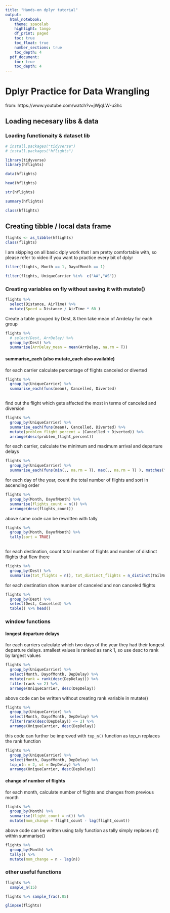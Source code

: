 ---
title: "Hands-on dplyr tutorial"
output: 
  html_notebook:
    theme: spacelab
    highlight: tango
    df_print: paged
    toc: true
    toc_float: true
    number_sections: true
    toc_depth: 4
  pdf_document:
    toc: true
    toc_depth: 4    
---


# Dplyr Practice for Data Wrangling

from: https://www.youtube.com/watch?v=jWjqLW-u3hc


## Loading necesary libs & data

### Loading functionaity & dataset lib

```{r}
# install.packages("tidyverse")
# install.packages("hflights")

library(tidyverse)
library(hflights)
```


```{r}
data(hflights)
```


```{r}
head(hflights)
```

```{r}
str(hflights)
```

```{r}
summary(hflights)
```


```{r}
class(hflights)
```
## Creating tibble / local data frame

```{r}
flights <- as_tibble(hflights)
class(flights)
```


I am skipping on all basic dply work that I am pretty comfortable with, so please refer to video if you want to practice every bit of dplyr


```{r}
filter(flights, Month == 1, DayofMonth == 1)
```


```{r}
filter(flights, UniqueCarrier %in%  c("AA","AS"))
```

### Creating variables on fly without saving it with mutate()

```{r}
flights %>% 
  select(Distance, AirTime) %>% 
  mutate(Speed = Distance / AirTime * 60 )
```


Create a table grouped by Dest, & then take mean of Arrdelay for each group

```{r}
flights %>% 
  # select(Dest, ArrDelay) %>% 
  group_by(Dest) %>% 
  summarise(ArrDelay_mean = mean(ArrDelay, na.rm = T))
```


#### summarise_each (also mutate_each also available)

for each carrier calculate percentage of flights canceled or diverted
```{r}

flights %>% 
  group_by(UniqueCarrier) %>% 
  summarise_each(funs(mean), Cancelled, Diverted)
  
```


find out the flight which gets affected the most in terms of canceled and diversion

```{r}
flights %>% 
  group_by(UniqueCarrier) %>% 
  summarise_each(funs(mean), Cancelled, Diverted) %>% 
  mutate(problem_flight_percent = (Cancelled + Diverted)) %>% 
  arrange(desc(problem_flight_percent))
```


for each carrier, calculate the minimum and maximum arrival and departure delays 

```{r}
flights %>% 
  group_by(UniqueCarrier) %>% 
  summarise_each(funs(min(., na.rm = T), max(., na.rm = T) ), matches("Delay", ignore.case = T) ) 
```

for each day of the year, count the total number of flights and sort in ascending order

```{r}
flights %>% 
  group_by(Month, DayofMonth) %>% 
  summarise(flights_count = n()) %>% 
  arrange(desc(flights_count))
```


above same code can be rewritten with tally

```{r}
flights %>% 
  group_by(Month, DayofMonth) %>% 
  tally(sort = TRUE)
  
```


for each destination, count total number of flights and number of distinct flights that flew there

```{r}
flights %>% 
  group_by(Dest) %>% 
  summarise(tot_flights = n(), tot_distinct_flights = n_distinct(TailNum, na.rm = TRUE))
```


for each destination show number of canceled and non canceled flights

```{r}
flights %>% 
  group_by(Dest) %>% 
  select(Dest, Cancelled) %>% 
  table() %>% head()
```


### window functions

#### longest departure delays

for each carriers calculate which two days of the year they had their longest departure delays.
smallest values is ranked as rank 1, so use desc to rank by largest values

```{r}
flights %>% 
  group_by(UniqueCarrier) %>% 
  select(Month, DayofMonth, DepDelay) %>% 
  mutate(rank = rank(desc(DepDelay))) %>% 
  filter(rank <= 2) %>% 
  arrange(UniqueCarrier, desc(DepDelay))
```


above code can be written without creating rank variable in mutate()

```{r}
flights %>% 
  group_by(UniqueCarrier) %>% 
  select(Month, DayofMonth, DepDelay) %>% 
  filter(rank(desc(DepDelay)) <= 2) %>% 
  arrange(UniqueCarrier, desc(DepDelay))
```


this code can further be improved with `top_n()` function as top_n replaces the rank function

```{r}
flights %>% 
  group_by(UniqueCarrier) %>% 
  select(Month, DayofMonth, DepDelay) %>% 
  top_n(n = 2, wt = DepDelay) %>% 
  arrange(UniqueCarrier, desc(DepDelay))
```


#### change of number of flights

for each month, calculate number of flights and changes from previous month

```{r}
flights %>% 
  group_by(Month) %>% 
  summarise(flight_count = n()) %>% 
  mutate(mom_change = flight_count - lag(flight_count))
```


above code can be written using tally function as tally simply replaces n() within summarise()


```{r}
flights %>% 
  group_by(Month) %>% 
  tally() %>% 
  mutate(mom_change = n - lag(n))
```



### other useful functions


```{r}
flights %>% 
  sample_n(15)
```


```{r}
flights %>% sample_frac(.05)
```


```{r}
glimpse(flights)
```























